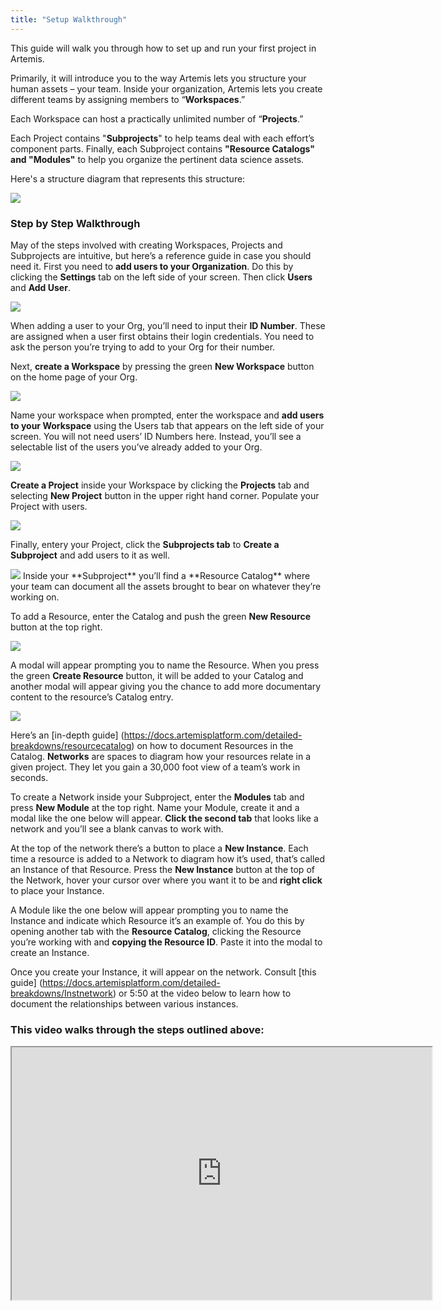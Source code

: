 ```yaml
---
title: "Setup Walkthrough"
---
```


This guide will walk you through how to set up and run your first project in Artemis. 

Primarily, it will introduce you to the way Artemis lets you structure your human assets – your team. Inside your organization, Artemis lets you create different teams by assigning members to “**Workspaces**.” 

Each Workspace can host a practically unlimited number of “**Projects**.” 

Each Project contains "**Subprojects**" to help teams deal with each effort’s component parts. Finally, each Subproject contains **"Resource Catalogs" and "Modules"** to help you organize the pertinent data science assets.


Here's a structure diagram that represents this structure:

<Frame caption="Here's how Artemis can help your team(s) get organized">
  <img src="https://d27n7fycrsusaz.cloudfront.net/artemisstructurenetworkimg.JPG" />
</Frame>

### Step by Step Walkthrough 
May of the steps involved with creating Workspaces, Projects and Subprojects are intuitive, but here’s a reference guide in case you should need it. 
<AccordionGroup>
  <Accordion title="Create a Workspace, Project and Module">
First you need to **add users to your Organization**. Do this by clicking the **Settings** tab on the left side of your screen. Then click **Users** and **Add User**.
    
<Frame caption="Adding users to your Org">
  <img src="https://d27n7fycrsusaz.cloudfront.net/add+user+1+2.JPG" />
</Frame>
    
When adding a user to your Org, you’ll need to input their **ID Number**. These are assigned when a user first obtains their login credentials. You need to ask the person you’re trying to add to your Org for their number.
    
    
Next, **create a Workspace** by pressing the green **New Workspace** button on the home page of your Org. 

<Frame caption="Creating a Workspace">
  <img src="https://d27n7fycrsusaz.cloudfront.net/new+owrkspace+1.JPG" />
</Frame>
    
Name your workspace when prompted, enter the workspace and **add users to your Workspace** using the Users tab that appears on the left side of your screen. You will not need users’ ID Numbers here. Instead, you’ll see a selectable list of the users you’ve already added to your Org.
    
<Frame caption="Adding users to your Workspace">
  <img src="https://d27n7fycrsusaz.cloudfront.net/usr+to+workspacd+1+2.JPG" />
</Frame>
    
**Create a Project** inside your Workspace by clicking the **Projects** tab and selecting **New Project** button in the upper right hand corner. Populate your Project with users.
    
<Frame caption="Creating a Project">
  <img src="https://d27n7fycrsusaz.cloudfront.net/nwe+project+1+2.JPG" />
</Frame>
    
Finally, entery your Project, click the **Subprojects tab** to **Create a Subproject** and add users to it as well.

<Frame caption="Creating a Subproject">
  <img src="https://d27n7fycrsusaz.cloudfront.net/making+subprojetgs.JPG" />
</Frame>
    
</Accordion>
<Accordion title="Create Resources">
Inside your **Subproject** you’ll find a **Resource Catalog** where your team can document all the assets brought to bear on whatever they’re working on. 
  
To add a Resource, enter the Catalog and push the green **New Resource** button at the top right. 
  
<Frame caption="Creating a new Resource">
  <img src="https://d27n7fycrsusaz.cloudfront.net/new+resource+1+2.JPG" />
</Frame>
  
A modal will appear prompting you to name the Resource. When you press the green **Create Resource** button, it will be added to your Catalog and another modal will appear giving you the chance to add more documentary content to the resource’s Catalog entry. 
  
<Frame caption="This is the modal you'll use to name your new Resource">
  <img src="https://d27n7fycrsusaz.cloudfront.net/new+recourc+emodules.JPG" />
</Frame>
  
Here’s an [in-depth guide] (https://docs.artemisplatform.com/detailed-breakdowns/resourcecatalog) on how to document Resources in the Catalog. 
</Accordion>
<Accordion title="Place Instances on Network">
**Networks** are spaces to diagram how your resources relate in a given project. They let you gain a 30,000 foot view of a team’s work in seconds. 
  
To create a Network inside your Subproject, enter the **Modules** tab and press **New Module** at the top right. Name your Module, create it and a modal like the one below will appear. **Click the second tab** that looks like a network and you’ll see a blank canvas to work with.

  
At the top of the network there’s a button to place a **New Instance**. Each time a resource is added to a Network to diagram how it’s used, that’s called an Instance of that Resource. Press the **New Instance** button at the top of the Network, hover your cursor over where you want it to be and **right click** to place your Instance. 
  
A Module like the one below will appear prompting you to name the Instance and indicate which Resource it’s an example of. You do this by opening another tab with the **Resource Catalog**, clicking the Resource you’re working with and **copying the Resource ID**. Paste it into the modal to create an Instance.
  
  
Once you create your Instance, it will appear on the network. Consult [this guide] (https://docs.artemisplatform.com/detailed-breakdowns/Instnetwork) or 5:50 at the video below to learn how to document the relationships between various instances. 
</Accordion>
</AccordionGroup>
### This video walks through the steps outlined above:
<iframe width="672" height="404" src="https://www.youtube.com/embed/fz6scKaI02M"> </iframe>
